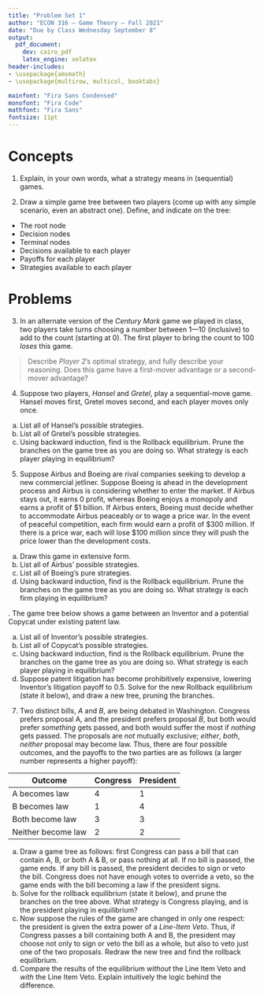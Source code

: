 ```yaml
---
title: "Problem Set 1"
author: "ECON 316 — Game Theory — Fall 2021"
date: "Due by Class Wednesday September 8"
output:
  pdf_document:
    dev: cairo_pdf
    latex_engine: xelatex
header-includes:
- \usepackage{amsmath}
- \usepackage{multirow, multicol, booktabs}

mainfont: "Fira Sans Condensed"
monofont: "Fira Code"
mathfont: "Fira Sans"
fontsize: 11pt
---
```


# Concepts

1. Explain, in your own words, what a strategy means in (sequential) games. 

\vspace{3in}

2. Draw a simple game tree between two players (come up with any simple scenario, even an abstract one). Define, and indicate on the tree: 

- The root node
- Decision nodes
- Terminal nodes
- Decisions available to each player
- Payoffs for each player
- Strategies available to each player

\clearpage

# Problems

3. In an alternate version of the *Century Mark* game we played in class, two players take turns choosing a number between 1—10 (inclusive) to add to the count (starting at 0). The first player to bring the count to 100 *loses* this game.

> Describe *Player 2*'s optimal strategy, and fully describe your reasoning. Does this game have a first-mover advantage or a second-mover advantage?

\clearpage

4. Suppose two players, *Hansel* and *Gretel*, play a sequential-move game. Hansel moves first, Gretel moves second, and each player moves only once.

\begin{figure}
  \centering
  \includegraphics[width=3.5in]{../images/hw_hansel_gretel.png}
\end{figure}

a. List all of Hansel's possible strategies.
b. List all of Gretel's possible strategies.
c. Using backward induction, find is the Rollback equilibrium. Prune the branches on the game tree as you are doing so. What strategy is each player playing in equilibrium?


\clearpage

5. Suppose Airbus and Boeing are rival companies seeking to develop a new commercial jetliner. Suppose Boeing is ahead in the development process and Airbus is considering whether to enter the market. If Airbus stays out, it earns 0 profit, whereas Boeing enjoys a monopoly and earns a profit of <span>&#36;</span>1 billion. If Airbus enters, Boeing must decide whether to accommodate Airbus peaceably or to wage a price war. In the event of peaceful competition, each firm would earn a profit of <span>&#36;</span>300 million. If there is a price war, each will lose <span>&#36;</span>100 million since they will push the price lower than the development costs.

a. Draw this game in extensive form.
b. List all of Airbus' possible strategies.
c. List all of Boeing's pure strategies.
d. Using backward induction, find is the Rollback equilibrium. Prune the branches on the game tree as you are doing so. What strategy is each firm playing in equilibrium?

\clearpage
6. The game tree below shows a game between an Inventor and a potential Copycat under existing patent law.

\begin{figure}
  \centering
  \includegraphics[width=3.5in]{../images/hw_innovate_game.png}
\end{figure}

a. List all of Inventor's possible strategies.
b. List all of Copycat's possible strategies.
c. Using backward induction, find is the Rollback equilibrium. Prune the branches on the game tree as you are doing so. What strategy is each player playing in equilibrium?
d. Suppose patent litigation has become prohibitively expensive, lowering Inventor's litigation payoff to $0.5$. Solve for the new Rollback equilibrium (state it below), and draw a new tree, pruning the branches.

\clearpage

7. Two distinct bills, $A$ and $B$, are being debated in Washington. Congress prefers proposal A, and the president prefers proposal $B$, but both would prefer *something* gets passed, and both would suffer the most if *nothing* gets passed. The proposals are *not* mutually exclusive; *either*, *both*, *neither* proposal may become law. Thus, there are four possible outcomes, and the payoffs to the two parties are as follows (a larger number represents a higher payoff):

| Outcome            | Congress      |  President  |
|--------------------|:--------------|:------------|
| A becomes law      | 4             | 1           |
| B becomes law      | 1             | 4           |
| Both become law    | 3             | 3           |
| Neither become law | 2             | 2           |

a. Draw a game tree as follows: first Congress can pass a bill that can contain A, B, or both A & B, or pass nothing at all. If no bill is passed, the game ends. If any bill is passed, the president decides to sign or veto the bill. Congress does not have enough votes to override a veto, so the game ends with the bill becoming a law if the president signs.
b. Solve for the rollback equilibrium (state it below), and prune the branches on the tree above. What strategy is Congress playing, and is the president playing in equilibrium?
c. Now suppose the rules of the game are changed in only one respect: the president is given the extra power of a *Line-Item Veto*. Thus, if Congress passes a bill containing both A and B, the president may choose not only to sign or veto the bill as a whole, but also to veto just one of the two proposals. Redraw the new tree and find the rollback equilibrium.
d. Compare the results of the equilibrium *without* the Line Item Veto and *with* the Line Item Veto. Explain intuitively the logic behind the difference. 